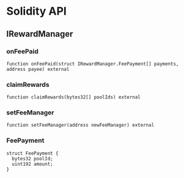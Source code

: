 # Solidity API

## IRewardManager

### onFeePaid

```solidity
function onFeePaid(struct IRewardManager.FeePayment[] payments, address payee) external
```

### claimRewards

```solidity
function claimRewards(bytes32[] poolIds) external
```

### setFeeManager

```solidity
function setFeeManager(address newFeeManager) external
```

### FeePayment

```solidity
struct FeePayment {
  bytes32 poolId;
  uint192 amount;
}
```
